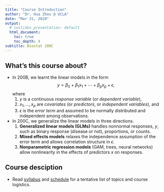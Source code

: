 ```yaml
---
title: "Course Introduction"
author: "Dr. Hua Zhou @ UCLA"
date: "Mar 31, 2020"
output:
  # ioslides_presentation: default
  html_document:
    toc: true
    toc_depth: 4  
subtitle: Biostat 200C
---
```


## What's this course about?

- In 200B, we learnt the linear models in the form
$$
y = \beta_0 + \beta_1 x_1 + \cdots + \beta_p x_p + \epsilon, 
$$
where  
  1. $y$ is a continuous _response variable_ (or _dependent variable_),  
  2. $x_1, \ldots, x_p$ are _covariates_ (or _predictors_, or _independent variables_), and  
  3. $\epsilon$ is the _error term_ and assumed to be normally distributed and independent among observations.    
  
- In 200C, we generalize the linear models in three directions.  
  1. **Generalized linear models (GLMs)** handles nonnormal responses, $y$, such as binary response (disease or not), proportions, or counts.  
  2. **Mixed effects models** relaxes the independence assumption of the error term and allows correlation structure in $\epsilon$.  
  3. **Nonparametric regression models** (GAM, trees, neural networks) allow nonlinearity in the effects of predictors $x$ on responses. 

## Course desciption

- Read [syllabus](https://ucla-biostat-200c-2020spring.github.io/index.html) and [schedule](https://ucla-biostat-200c-2020spring.github.io/schedule.html) for a tentative list of topics and course logistics.
